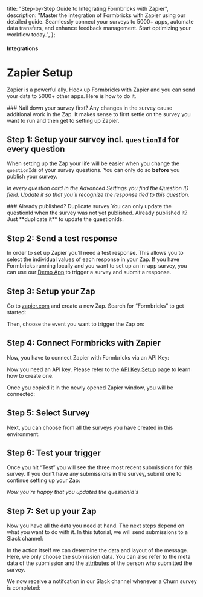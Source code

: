 

  title: "Step-by-Step Guide to Integrating Formbricks with Zapier",
  description:
    "Master the integration of Formbricks with Zapier using our detailed guide. Seamlessly connect your surveys to 5000+ apps, automate data transfers, and enhance feedback management. Start optimizing your workflow today.",
};

#### Integrations

# Zapier Setup

Zapier is a powerful ally. Hook up Formbricks with Zapier and you can send your data to 5000+ other apps. Here is how to do it.

<Note>
  ### Nail down your survey first? Any changes in the survey cause additional work in the Zap. It makes sense
  to first settle on the survey you want to run and then get to setting up Zapier.
</Note>

## Step 1: Setup your survey incl. `questionId` for every question

When setting up the Zap your life will be easier when you change the `questionId`s of your survey questions. You can only do so **before** you publish your survey.

<MdxImage
  src={UpdateQuestionId}
  alt="Update Question ID"
  quality="100"
  className="max-w-full rounded-lg sm:max-w-3xl"
/>

_In every question card in the Advanced Settings you find the Question ID field. Update it so that you’ll recognize the response tied to this question._

<Note>
  ### Already published? Duplicate survey You can only update the questionId when the survey was not yet
  published. Already published it? Just **duplicate it** to update the questionIds.
  <MdxImage
    src={DuplicateSurvey}
    alt="Duplicate Survey"
    quality="100"
    className="max-w-full rounded-lg sm:max-w-3xl"
  />
</Note>

## Step 2: Send a test response

In order to set up Zapier you’ll need a test response. This allows you to select the individual values of each response in your Zap. If you have Formbricks running locally and you want to set up an in-app survey, you can use our [Demo App](/docs/contributing/demo) to trigger a survey and submit a response.

<MdxImage
  src={SubmitTestResponse}
  alt="Submit Test Response"
  quality="100"
  className="max-w-full rounded-lg sm:max-w-3xl"
/>

## Step 3: Setup your Zap

Go to [zapier.com](https://zapier.com) and create a new Zap. Search for “Formbricks” to get started:

<MdxImage src={AddNewZap} alt="Add New Zap" quality="100" className="max-w-full rounded-lg sm:max-w-3xl" />

Then, choose the event you want to trigger the Zap on:

<MdxImage src={ChooseEvent} alt="Choose Event" quality="100" className="max-w-full rounded-lg sm:max-w-3xl" />

## Step 4: Connect Formbricks with Zapier

Now, you have to connect Zapier with Formbricks via an API Key:

<MdxImage
  src={ConnectWithFB1}
  alt="Connect with Formbricks - 1"
  quality="100"
  className="max-w-full rounded-lg sm:max-w-3xl"
/>
<MdxImage
  src={ConnectWithFB2}
  alt="Connect with Formbricks - 2"
  quality="100"
  className="max-w-full rounded-lg sm:max-w-3xl"
/>

Now you need an API key. Please refer to the [API Key Setup](/docs/api/management/api-key-setup) page to learn how to create one.

Once you copied it in the newly opened Zapier window, you will be connected:

<MdxImage
  src={SuccessConnection}
  alt="Successful Connection"
  quality="100"
  className="max-w-full rounded-lg sm:max-w-3xl"
/>

## Step 5: Select Survey

Next, you can choose from all the surveys you have created in this environment:

<MdxImage
  src={SelectSurvey}
  alt="Select Survey"
  quality="100"
  className="max-w-full rounded-lg sm:max-w-3xl"
/>

## Step 6: Test your trigger

Once you hit “Test” you will see the three most recent submissions for this survey. If you don’t have any submissions in the survey, submit one to continue setting up your Zap:

<MdxImage
  src={TestSubmission}
  alt="Test Submission"
  quality="100"
  className="max-w-full rounded-lg sm:max-w-3xl"
/>
_Now you're happy that you updated the questionId's_

## Step 7: Set up your Zap

Now you have all the data you need at hand. The next steps depend on what you want to do with it. In this tutorial, we will send submissions to a Slack channel:

<MdxImage
  src={SlackChannelMsg}
  alt="Slack Channel Message"
  quality="100"
  className="max-w-full rounded-lg sm:max-w-3xl"
/>

In the action itself we can determine the data and layout of the message. Here, we only choose the submission data. You can also refer to the meta data of the submission and the [attributes](/docs/attributes/why) of the person who submitted the survey.

<MdxImage src={SlackMsg} alt="Slack Message" quality="100" className="max-w-full rounded-lg sm:max-w-3xl" />

We now receive a notifcation in our Slack channel whenever a Churn survey is completed:

<MdxImage
  src={ZapierMessage}
  alt="Zapier Message"
  quality="100"
  className="max-w-full rounded-lg sm:max-w-3xl"
/>
